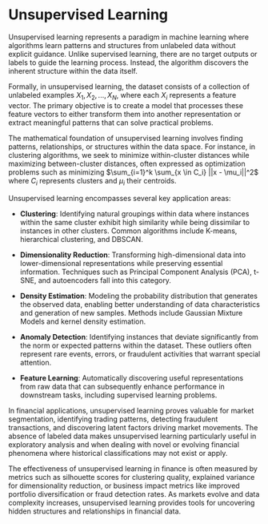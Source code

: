 
# Unsupervised Learning

Unsupervised learning represents a paradigm in machine learning where algorithms
learn patterns and structures from unlabeled data without explicit guidance.
Unlike supervised learning, there are no target outputs or labels to guide the
learning process. Instead, the algorithm discovers the inherent structure
within the data itself.

Formally, in unsupervised learning, the dataset consists of a collection of
unlabeled examples ${X_1, X_2, ..., X_N}$, where each $X_i$ represents a feature
vector. The primary objective is to create a model that processes these feature
vectors to either transform them into another representation or extract
meaningful patterns that can solve practical problems.

The mathematical foundation of unsupervised learning involves finding patterns,
relationships, or structures within the data space. For instance, in clustering
algorithms, we seek to minimize within-cluster distances while maximizing
between-cluster distances, often expressed as optimization problems such as
minimizing $\sum_{i=1}^k \sum_{x \in C_i} ||x - \mu_i||^2$ where $C_i$
represents clusters and $\mu_i$ their centroids.

Unsupervised learning encompasses several key application areas:

- **Clustering**: Identifying natural groupings within data where instances
  within the same cluster exhibit high similarity while being dissimilar to
  instances in other clusters. Common algorithms include K-means, hierarchical
  clustering, and DBSCAN.

- **Dimensionality Reduction**: Transforming high-dimensional data into
  lower-dimensional representations while preserving essential information.
  Techniques such as Principal Component Analysis (PCA), t-SNE, and autoencoders
  fall into this category.

- **Density Estimation**: Modeling the probability distribution that generates
  the observed data, enabling better understanding of data characteristics and
  generation of new samples. Methods include Gaussian Mixture Models and kernel
  density estimation.

- **Anomaly Detection**: Identifying instances that deviate significantly from
  the norm or expected patterns within the dataset. These outliers often
  represent rare events, errors, or fraudulent activities that warrant special
  attention.

- **Feature Learning**: Automatically discovering useful representations from
  raw data that can subsequently enhance performance in downstream tasks,
  including supervised learning problems.

In financial applications, unsupervised learning proves valuable for market
segmentation, identifying trading patterns, detecting fraudulent transactions,
and discovering latent factors driving market movements. The absence of labeled
data makes unsupervised learning particularly useful in exploratory analysis and
when dealing with novel or evolving financial phenomena where historical
classifications may not exist or apply.

The effectiveness of unsupervised learning in finance is often measured by
metrics such as silhouette scores for clustering quality, explained variance for
dimensionality reduction, or business impact metrics like improved portfolio
diversification or fraud detection rates. As markets evolve and data complexity
increases, unsupervised learning provides tools for uncovering hidden structures
and relationships in financial data.
